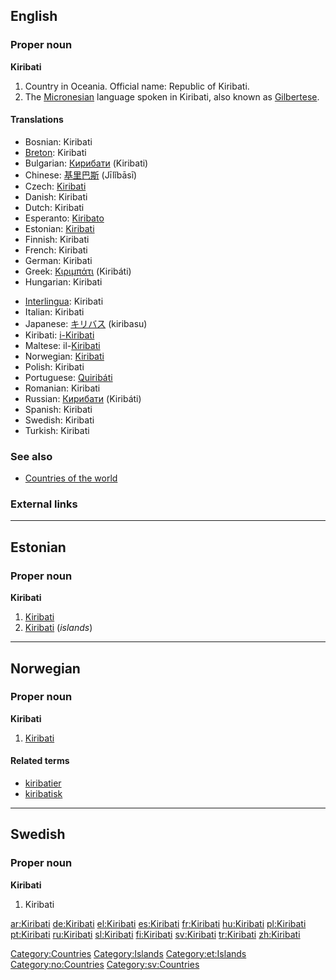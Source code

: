 ==English==
{{wikipedia}}

===Proper noun===
'''Kiribati'''

# Country in Oceania. Official name: Republic of Kiribati.
# The [[Micronesian]] language spoken in Kiribati, also known as [[Gilbertese]].

====Translations====
{{top}}
*Bosnian: Kiribati {{m}}
*[[Breton]]: Kiribati
*Bulgarian: [[Кирибати]] (Kiribati)
*Chinese: [[基里巴斯]] (Jīlǐbāsī)
* Czech: [[#Czech|Kiribati]] {{n}}
*Danish: Kiribati
*Dutch: Kiribati
*Esperanto: [[Kiribato]]
*Estonian: [[#Estonian|Kiribati]]
*Finnish: Kiribati
*French: Kiribati
*German: Kiribati
*Greek: [[Κιριμπάτι]] (Kiribáti)
*Hungarian: Kiribati
{{mid}}
*[[Interlingua]]: Kiribati
*Italian: Kiribati
*Japanese: [[キリバス]] (kiribasu)
*Kiribati: [[i-Kiribati]]
*Maltese: il-[[Kiribati]]
*Norwegian: [[#Norwegian|Kiribati]]
*Polish: Kiribati
*Portuguese: [[Quiribáti]]
*Romanian: Kiribati
*Russian: [[Кирибати]] (Kiribáti)
*Spanish: Kiribati
*Swedish: Kiribati
*Turkish: Kiribati
{{bottom}}

===See also===
*[[Countries of the world]]

===External links===
{{ethnologue|code=gil}}

[[Category:Countries]]
[[Category:Islands]]

----

==Estonian==
{{wikipedia|lang=et}}

===Proper noun===
'''Kiribati'''

# [[#English|Kiribati]] {{et-country}}
# [[#English|Kiribati]] (''islands'')

[[Category:et:Islands]]

----

==Norwegian==

===Proper noun===
'''Kiribati'''

# [[#English|Kiribati]]

====Related terms====
*[[kiribatier]]
*[[kiribatisk]]

[[Category:no:Countries]]

----

==Swedish==

===Proper noun===
'''Kiribati'''

# Kiribati

[[Category:sv:Countries]]

[[ar:Kiribati]]
[[de:Kiribati]]
[[el:Kiribati]]
[[es:Kiribati]]
[[fr:Kiribati]]
[[hu:Kiribati]]
[[pl:Kiribati]]
[[pt:Kiribati]]
[[ru:Kiribati]]
[[sl:Kiribati]]
[[fi:Kiribati]]
[[sv:Kiribati]]
[[tr:Kiribati]]
[[zh:Kiribati]]